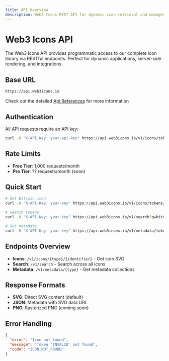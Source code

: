 ```yaml
---
title: API Overview
description: Web3 Icons REST API for dynamic icon retrieval and management
---
```


# Web3 Icons API

The Web3 Icons API provides programmatic access to our complete icon library via RESTful endpoints. Perfect for dynamic applications, server-side rendering, and integrations.

## Base URL

```bash
https://api.web3icons.io
```

Check out the detailed [Api References](/api-reference) for more information

## Authentication

All API requests require an API key:

```bash
curl -H "X-API-Key: your-api-key" https://api.web3icons.io/v1/icons/tokens/BTC
```

## Rate Limits

- **Free Tier**: 1,000 requests/month
- **Pro Tier**: ?? requests/month (soon)

## Quick Start

```bash
# Get Bitcoin icon
curl -H "X-API-Key: your-key" https://api.web3icons.io/v1/icons/tokens/BTC?variant=branded

# Search tokens
curl -H "X-API-Key: your-key" https://api.web3icons.io/v1/search?q=bitcoin&type=token

# Get metadata
curl -H "X-API-Key: your-key" https://api.web3icons.io/v1/metadata/tokens
```

## Endpoints Overview

- **Icons**: `/v1/icons/{type}/{identifier}` - Get icon SVG
- **Search**: `/v1/search` - Search across all icons  
- **Metadata**: `/v1/metadata/{type}` - Get metadata collections

## Response Formats

- **SVG**: Direct SVG content (default)
- **JSON**: Metadata with SVG data URL
- **PNG**: Rasterized PNG (coming soon)

## Error Handling

```json
{
  "error": "Icon not found",
  "message": "Token 'INVALID' not found",
  "code": "ICON_NOT_FOUND"
}
```

